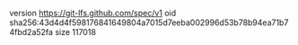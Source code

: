 version https://git-lfs.github.com/spec/v1
oid sha256:43d4d4f598176841649804a7015d7eeba002996d53b78b94ea71b74fbd2a52fa
size 117018
